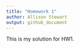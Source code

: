 ```yaml
---
title: "Homework 1"
author: Allison Stewart
output: github_document 
---
```


This is my solution for HW1. 
